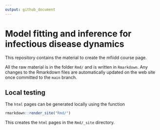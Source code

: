 ```yaml
---
output: github_document
---
```


# Model fitting and inference for infectious disease dynamics

This repository contains the material to create the mfiidd course page.

All the raw material is in the folder `Rmd/` and is written in `Rmarkdown`. Any
changes to the Rmarkdown files are automatically updated on the web site once
committed to the `main` branch.

## Local testing

The `html` pages can be generated locally using the function 

```r
rmarkdown::render_site("Rmd/")
```

This creates the `html` pages in the `Rmd/_site` directory. 
